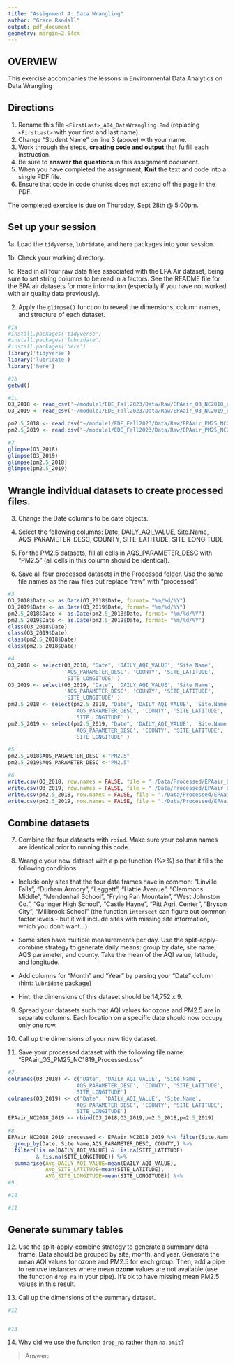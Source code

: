 ```yaml
---
title: "Assignment 4: Data Wrangling"
author: "Grace Randall"
output: pdf_document
geometry: margin=2.54cm
---
```


## OVERVIEW

This exercise accompanies the lessons in Environmental Data Analytics on Data Wrangling 

## Directions

1. Rename this file `<FirstLast>_A04_DataWrangling.Rmd` (replacing `<FirstLast>` with your first and last name).
2. Change "Student Name" on line 3 (above) with your name.
3. Work through the steps, **creating code and output** that fulfill each instruction.
4. Be sure to **answer the questions** in this assignment document.
5. When you have completed the assignment, **Knit** the text and code into a single PDF file.
6. Ensure that code in code chunks does not extend off the page in the PDF.

The completed exercise is due on Thursday, Sept 28th @ 5:00pm.

## Set up your session 

1a. Load the `tidyverse`,  `lubridate`, and `here` packages into your session.

1b. Check your working directory.

1c. Read in all four raw data files associated with the EPA Air dataset, being sure to set string columns to be read in a factors. See the README file for the EPA air datasets for more information (especially if you have not worked with air quality data previously). 

2. Apply the `glimpse()` function to reveal the dimensions, column names, and structure of each dataset. 

```r
#1a 
#install.packages('tidyverse')
#install.packages('lubridate')
#install.packages('here')
library('tidyverse')
library('lubridate')
library('here')

#1b 
getwd()

#1c 
O3_2018 <- read_csv('~/module1/EDE_Fall2023/Data/Raw/EPAair_O3_NC2018_raw.csv')
O3_2019 <- read_csv('~/module1/EDE_Fall2023/Data/Raw/EPAair_O3_NC2019_raw.csv')

pm2.5_2018 <- read.csv("~/module1/EDE_Fall2023/Data/Raw/EPAair_PM25_NC2018_raw.csv")
pm2.5_2019 <- read.csv("~/module1/EDE_Fall2023/Data/Raw/EPAair_PM25_NC2019_raw.csv")

#2 
glimpse(O3_2018)
glimpse(O3_2019)
glimpse(pm2.5_2018)
glimpse(pm2.5_2019)

```


## Wrangle individual datasets to create processed files.

3. Change the Date columns to be date objects.

4. Select the following columns: Date, DAILY_AQI_VALUE, Site.Name, AQS_PARAMETER_DESC, COUNTY, SITE_LATITUDE, SITE_LONGITUDE

5. For the PM2.5 datasets, fill all cells in AQS_PARAMETER_DESC with "PM2.5" (all cells in this column should be identical).

6. Save all four processed datasets in the Processed folder. Use the same file names as the raw files but replace "raw" with "processed".

```r
#3
O3_2018$Date <- as.Date(O3_2018$Date, format= "%m/%d/%Y")
O3_2019$Date <- as.Date(O3_2019$Date, format= "%m/%d/%Y")
pm2.5_2018$Date <- as.Date(pm2.5_2018$Date, format= "%m/%d/%Y")
pm2.5_2019$Date <- as.Date(pm2.5_2019$Date, format= "%m/%d/%Y")
class(O3_2018$Date)
class(O3_2019$Date)
class(pm2.5_2018$Date)
class(pm2.5_2018$Date)

#4
O3_2018 <- select(O3_2018, "Date", 'DAILY_AQI_VALUE', 'Site Name',
                  'AQS_PARAMETER_DESC', 'COUNTY', 'SITE_LATITUDE',
                  'SITE_LONGITUDE' )
O3_2019 <- select(O3_2019, "Date", 'DAILY_AQI_VALUE', 'Site Name',
                  'AQS_PARAMETER_DESC', 'COUNTY', 'SITE_LATITUDE',
                  'SITE_LONGITUDE' )
pm2.5_2018 <- select(pm2.5_2018, "Date", 'DAILY_AQI_VALUE', 'Site.Name',
                     'AQS_PARAMETER_DESC', 'COUNTY', 'SITE_LATITUDE',
                     'SITE_LONGITUDE' )
pm2.5_2019 <- select(pm2.5_2019, "Date", 'DAILY_AQI_VALUE', 'Site.Name',
                     'AQS_PARAMETER_DESC', 'COUNTY', 'SITE_LATITUDE',
                     'SITE_LONGITUDE' )

#5
pm2.5_2018$AQS_PARAMETER_DESC <-"PM2.5"
pm2.5_2019$AQS_PARAMETER_DESC <-"PM2.5"

#6
write.csv(O3_2018, row.names = FALSE, file = "./Data/Processed/EPAair_O3_NC2018_processed.csv")
write.csv(O3_2019, row.names = FALSE, file = "./Data/Processed/EPAair_O3_NC2019_processed.csv")
write.csv(pm2.5_2018, row.names = FALSE, file = "./Data/Processed/EPAair_PM25_NC2018_raw.csv")
write.csv(pm2.5_2019, row.names = FALSE, file = "./Data/Processed/EPAair_PM25_NC2019_raw.csv")

```


## Combine datasets

7. Combine the four datasets with `rbind`. Make sure your column names are identical prior to running this code.

8. Wrangle your new dataset with a pipe function (%>%) so that it fills the following conditions: 

  * Include only sites that the four data frames have in common: "Linville Falls", "Durham Armory", "Leggett", "Hattie Avenue", "Clemmons Middle", "Mendenhall School", "Frying Pan Mountain", "West Johnston Co.", "Garinger High School", "Castle Hayne", "Pitt Agri. Center", "Bryson City", "Millbrook School" (the function `intersect` can figure out common factor levels - but it will include sites with missing site information, which you don't want...) 

  * Some sites have multiple measurements per day. Use the split-apply-combine strategy to generate daily means: group by date, site name, AQS parameter, and county. Take the mean of the AQI value, latitude, and longitude.
  
  * Add columns for "Month" and "Year" by parsing your "Date" column (hint: `lubridate` package)
  
  * Hint: the dimensions of this dataset should be 14,752 x 9.

9. Spread your datasets such that AQI values for ozone and PM2.5 are in separate columns. Each location on a specific date should now occupy only one row.

10. Call up the dimensions of your new tidy dataset.

11. Save your processed dataset with the following file name: "EPAair_O3_PM25_NC1819_Processed.csv"

```r
#7 
colnames(O3_2018) <- c("Date", 'DAILY_AQI_VALUE', 'Site.Name',
                     'AQS_PARAMETER_DESC', 'COUNTY', 'SITE_LATITUDE',
                     'SITE_LONGITUDE')
colnames(O3_2019) <- c("Date", 'DAILY_AQI_VALUE', 'Site.Name',
                     'AQS_PARAMETER_DESC', 'COUNTY', 'SITE_LATITUDE',
                     'SITE_LONGITUDE')
EPAair_NC2018_2019 <- rbind(O3_2018,O3_2019,pm2.5_2018,pm2.5_2019)

#8 
EPAair_NC2018_2019_processed <- EPAair_NC2018_2019 %>% filter(Site.Name %in% c("Linville Falls", "Durham Armory", "Leggett","Hattie Avenue", "Clemmons Middle","Mendenhall School", "Frying Pan Mountain",  "West Johnston Co.", "Garinger High School","Castle Hayne", "Pitt Agri. Center", "Bryson City", "Millbrook School")) %>%
  group_by(Date, Site.Name,AQS_PARAMETER_DESC, COUNTY,) %>%
  filter(!is.na(DAILY_AQI_VALUE) & !is.na(SITE_LATITUDE)
         & !is.na(SITE_LONGITUDE)) %>%
  summarise(Avg_DAILY_AQI_VALUE=mean(DAILY_AQI_VALUE),
            Avg_SITE_LATITUDE=mean(SITE_LATITUDE),
            AVG_SITE_LONGITUDE=mean(SITE_LONGITUDE)) %>%
#9

#10

#11

```


## Generate summary tables

12. Use the split-apply-combine strategy to generate a summary data frame. Data should be grouped by site, month, and year. Generate the mean AQI values for ozone and PM2.5 for each group. Then, add a pipe to remove instances where mean **ozone** values are not available (use the function `drop_na` in your pipe). It's ok to have missing mean PM2.5 values in this result. 

13. Call up the dimensions of the summary dataset.

```r

#12


#13


```

14. Why did we use the function `drop_na` rather than `na.omit`?

> Answer: 
